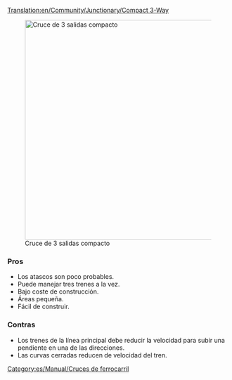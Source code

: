 [[Translation:en/Community/Junctionary/Compact 3-Way]]
{{es/Community/Junctionary/Menú de Cruces}}

[[File:en/Community/Junctionary/Compact 3 way.png|thumb|500px|none|Cruce de 3 salidas compacto]]

===Pros===
*Los atascos son poco probables.
*Puede manejar tres trenes a la vez.
*Bajo coste de construcción.
*Áreas pequeña.
*Fácil de construir.

===Contras===
*Los trenes de la línea principal debe reducir la velocidad para subir una pendiente en una de las direcciones.
*Las curvas cerradas reducen de velocidad del tren.

[[Category:es/Manual/Cruces de ferrocarril]]